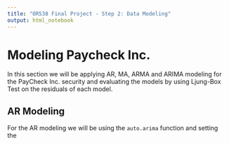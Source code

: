 ```yaml
---
title: "OR538 Final Project - Step 2: Data Modeling"
output: html_notebook
---
```


# Modeling Paycheck Inc.

In this section we will be applying AR, MA, ARMA and ARIMA modeling for the PayCheck Inc. security and evaluating the models by using Ljung-Box Test on the residuals of each model.

## AR Modeling
For the AR modeling we will be using the `auto.arima` function and setting the 
